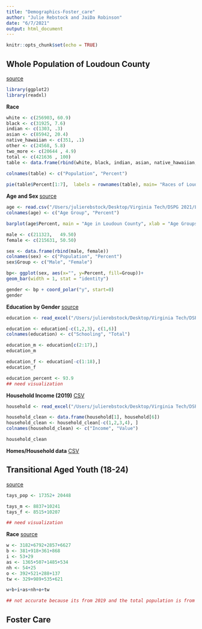 ```yaml
---
title: "Demographics-Foster_care"
author: "Julie Rebstock and JaiDa Robinson"
date: "6/7/2021"
output: html_document
---
```


```r
knitr::opts_chunk$set(echo = TRUE)
```

## Whole Population of Loudoun County 
[source](https://www.loudoun.gov/DocumentCenter/View/122720/LEP-PLAN-CULTURAL-DEMOGRAPHICS---Updated-May-2021?bidId=)

```r
library(ggplot2)
library(readxl)
```


**Race** 

```r

white <- c(256903, 60.9) 
black <- c(31925, 7.6) 
indian <- c(1303, .3) 
asian <- c(85942, 20.4) 
native_hawaiian <- c(351, .1) 
other <- c(24568, 5.8)  
two_more <- c(20644 , 4.9) 
total <- c(421636 , 100) 
table <- data.frame(rbind(white, black, indian, asian, native_hawaiian, other, two_more, total)) 
  
colnames(table) <- c("Population", "Percent")

pie(table$Percent[1:7],  labels = rownames(table), main= "Races of Loudoun County")


```


**Age and Sex ** 
[source](https://www.livehealthyloudoun.org/demographicdata?id=2924&sectionId=942)

```r
age <- read.csv("/Users/julierebstock/Desktop/Virginia Tech/DSPG 2021/Loudoun County/Demographics/Population_by_Age_Group_County_Loudoun.csv")
colnames(age) <- c("Age Group", "Percent")

barplot(age$Percent, main = "Age in Loudoun County", xlab = "Age Groups", ylab = "Percentage",names.arg = age$`Age Group`,las =2,col = "blue")

male <- c(211323,	49.50)
female <- c(215631,	50.50)

sex <- data.frame(rbind(male, female)) 
colnames(sex) <- c("Population", "Percent")
sex$Group <- c("Male", "Female")

bp<- ggplot(sex, aes(x="", y=Percent, fill=Group))+
geom_bar(width = 1, stat = "identity")

gender <- bp + coord_polar("y", start=0)
gender

```



**Education by Gender**
[source](https://censusreporter.org/data/table/?table=B15002&primary_geo_id=05000US51107&geo_ids=05000US51107,04000US51,01000US)

```r
education <- read_excel("/Users/julierebstock/Desktop/Virginia Tech/DSPG 2021/Loudoun County/Demographics/education /acs2019_1yr_B15002_01000US.xlsx")

education <- education[-c(1,2,3), c(1,6)]
colnames(education) <- c("Schooling", "Total")

education_m <- education[c(2:17),]
education_m

education_f <- education[-c(1:18),]
education_f

education_percent <- 93.9
## need visualization 


```


**Household Income (2019)** 
[CSV](https://datausa.io/api/data?measure=Household%20Income,Household%20Income%20Moe&geo=05000US51107,01000US&drilldowns=Household%20Income%20Bucket)

```r

household <- read_excel("/Users/julierebstock/Desktop/Virginia Tech/DSPG 2021/Loudoun County/Demographics/income/acs2019_1yr_B19001_01000US.xlsx") 

household_clean <- data.frame(household[1], household[6]) 
household_clean <- household_clean[-c(1,2,3,4), ]
colnames(household_clean) <- c("Income", "Value")

household_clean

```


**Homes/Household data** 
[CSV](https://data.census.gov/cedsci/profile?g=0500000US51107)


## Transitional Aged Youth (18-24)
[source](https://www.livehealthyloudoun.org/demographicdata?id=2924&sectionId=942)

```r
tays_pop <- 17352+ 20448 

tays_m <- 8837+10241
tays_f <- 8515+10207

## need visualization

```

**Race** 
[source](https://data.census.gov/cedsci/table?g=0500000US51107&tid=ACSDT1Y2019.B01001B)

```r

w <- 3182+6792+2857+6627
b <- 381+918+361+868
i <- 53+29
as <- 1365+507+1485+534
nh <- 54+25
o <- 392+521+288+137 
tw <- 329+989+535+621

w+b+i+as+nh+o+tw

## not accurate because its from 2019 and the total population is from 2021 

```



## Foster Care

```r



```





